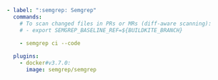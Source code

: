 ```yaml
- label: ":semgrep: Semgrep"
  commands:
    # To scan changed files in PRs or MRs (diff-aware scanning):
    # - export SEMGREP_BASELINE_REF=${BUILDKITE_BRANCH}

    - semgrep ci --code
  
  plugins:
    - docker#v3.7.0:
      image: semgrep/semgrep
```
